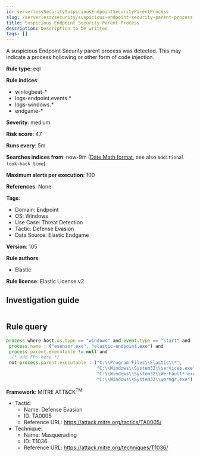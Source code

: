 ```yaml
---
id: serverlessSecuritySuspiciousEndpointSecurityParentProcess
slug: /serverless/security/suspicious-endpoint-security-parent-process
title: Suspicious Endpoint Security Parent Process
description: Description to be written
tags: []
---
```


<div id="suspicious-endpoint-security-parent-process"></div>

A suspicious Endpoint Security parent process was detected. This may indicate a process hollowing or other form of code injection.

**Rule type**: eql

**Rule indices**: 

* winlogbeat-*
* logs-endpoint.events.*
* logs-windows.*
* endgame-*

**Severity**: medium

**Risk score**: 47

**Runs every**: 5m

**Searches indices from**: now-9m ([Date Math format](((ref))/common-options.html#date-math), see also <DocLink id="serverlessSecurityRulesUiCreate" section="set-the-rules-schedule">`Additional look-back time`</DocLink>)

**Maximum alerts per execution**: 100

**References**: None

**Tags**: 

* Domain: Endpoint
* OS: Windows
* Use Case: Threat Detection
* Tactic: Defense Evasion
* Data Source: Elastic Endgame

**Version**: 105

**Rule authors**: 

* Elastic

**Rule license**: Elastic License v2

## Investigation guide

```markdown

```

## Rule query

```js
process where host.os.type == "windows" and event.type == "start" and
 process.name : ("esensor.exe", "elastic-endpoint.exe") and
 process.parent.executable != null and
  /* add FPs here */
 not process.parent.executable : ("C:\\Program Files\\Elastic\\*",
                                  "C:\\Windows\\System32\\services.exe",
                                  "C:\\Windows\\System32\\WerFault*.exe",
                                  "C:\\Windows\\System32\\wermgr.exe")

```

**Framework**: MITRE ATT&CK<sup>TM</sup>

* Tactic:
    * Name: Defense Evasion
    * ID: TA0005
    * Reference URL: https://attack.mitre.org/tactics/TA0005/
* Technique:
    * Name: Masquerading
    * ID: T1036
    * Reference URL: https://attack.mitre.org/techniques/T1036/

